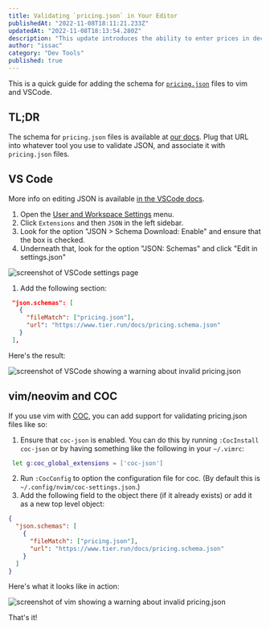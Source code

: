 ```yaml
---
title: Validating `pricing.json` in Your Editor
publishedAt: "2022-11-08T18:11:21.233Z"
updatedAt: "2022-11-08T18:13:54.280Z"
description: "This update introduces the ability to enter prices in decimal form as well as the ability to switch between test accounts using the canonical URL for the test account."
author: "issac"
category: "Dev Tools"
published: true
---
```


This is a quick guide for adding the schema for
[`pricing.json`](/docs/pricing.json) files to
vim and VSCode.

## TL;DR

The schema for `pricing.json` files is available at
[our docs](/docs/pricing.schema.json). Plug that URL into
whatever tool you use to validate JSON, and associate it with
`pricing.json` files.

## VS Code

More info on editing JSON is available [in the VSCode
docs](https://code.visualstudio.com/docs/languages/json).

1. Open the [User and Workspace
   Settings](https://code.visualstudio.com/docs/getstarted/settings)
   menu.
2. Click `Extensions` and then `JSON` in the left sidebar.
3. Look for the option "JSON > Schema Download: Enable" and ensure
   that the box is checked.
4. Underneath that, look for the option "JSON: Schemas" and click
   "Edit in settings.json"

![screenshot of VSCode settings page](../images/blog/validating-pricingjson-in-your-editor/vscode-settings.png)

1. Add the following section:

```json
 "json.schemas": [
   {
     "fileMatch": ["pricing.json"],
     "url": "https://www.tier.run/docs/pricing.schema.json"
   }
 ],

```

Here's the result:

![screenshot of VSCode showing a warning about invalid pricing.json](../images/blog/validating-pricingjson-in-your-editor/vscode-json-validation.png)

## vim/neovim and COC

If you use vim with [COC](https://github.com/neoclide/coc.nvim),
you can add support for validating pricing.json files like so:

1. Ensure that `coc-json` is enabled. You can do this by
   running `:CocInstall coc-json` or by having something like the
   following in your `~/.vimrc`:

```bash
 let g:coc_global_extensions = ['coc-json']
```

2. Run `:CocConfig` to option the configuration file for coc.
   (By default this is `~/.config/nvim/coc-settings.json`.)
3. Add the following field to the object there (if it already
   exists) or add it as a new top level object:

```json
{
  "json.schemas": [
    {
      "fileMatch": ["pricing.json"],
      "url": "https://www.tier.run/docs/pricing.schema.json"
    }
  ]
}
```

Here's what it looks like in action:

![screenshot of vim showing a warning about invalid pricing.json](../images/blog/validating-pricingjson-in-your-editor/vim-json-validation.png)

That's it!
